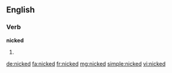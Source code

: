 ==English==

===Verb===
'''nicked'''

# {{past of|nick}}

[[de:nicked]]
[[fa:nicked]]
[[fr:nicked]]
[[mg:nicked]]
[[simple:nicked]]
[[vi:nicked]]